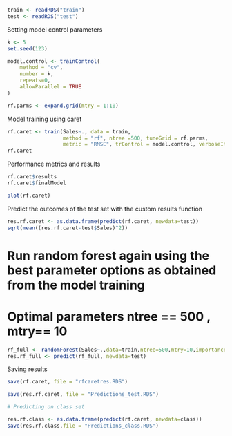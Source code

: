 
```r
train <- readRDS("train")
test <- readRDS("test")
```


Setting model control parameters 

```r
k <- 5
set.seed(123)

model.control <- trainControl(
    method = "cv", 
    number = k, 
    repeats=0, 
    allowParallel = TRUE
)

rf.parms <- expand.grid(mtry = 1:10)
```

Model training using caret
```r
rf.caret <- train(Sales~., data = train,  
                  method = "rf", ntree =500, tuneGrid = rf.parms, 
                  metric = "RMSE", trControl = model.control, verboseIter=T, do.trace=100)
rf.caret
```
Performance metrics and results 
```r
rf.caret$results
rf.caret$finalModel

plot(rf.caret)
```

Predict the outcomes of the test set with the custom results function

```r
res.rf.caret <- as.data.frame(predict(rf.caret, newdata=test))
sqrt(mean((res.rf.caret-test$Sales)^2))
```
# Run random forest again using the best parameter options as obtained from the model training
# Optimal parameters ntree == 500 , mtry== 10 

```r
rf_full <- randomForest(Sales~.,data=train,ntree=500,mtry=10,importance=T, do.trace=100)
res.rf_full <- predict(rf_full, newdata=test)
```

Saving results

```r
save(rf.caret, file = "rfcaretres.RDS")

save(res.rf.caret, file = "Predictions_test.RDS")

# Predicting on class set 

res.rf.class <- as.data.frame(predict(rf.caret, newdata=class))
save(res.rf.class,file = "Predictions_class.RDS")

```

